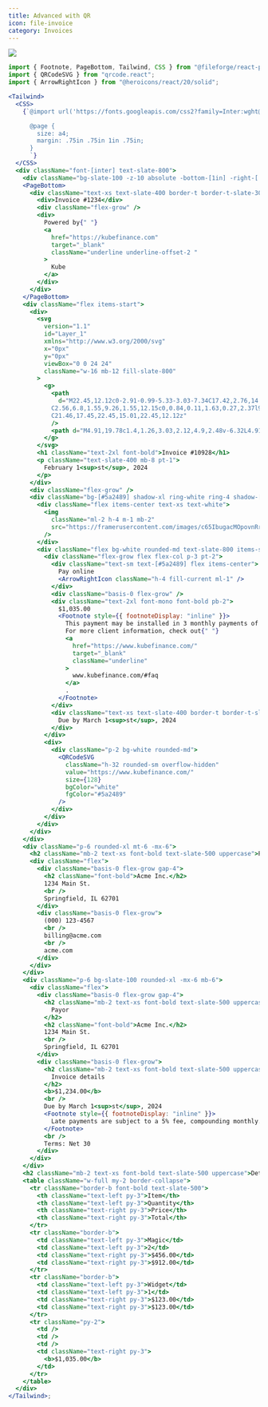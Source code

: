 ```yaml
---
title: Advanced with QR
icon: file-invoice
category: Invoices
---
```


<Frame background="subtle"><img src="../../images/previews/ui-templates-invoice-advanced-dfd5a7fc/document.1.jpg" style={{  width: '100%', height: 'auto', maxHeight: '500px', borderRadius: "0.25rem", overflow: "hidden", border: '1px solid #E5E4E2' }} /></Frame>

```jsx
import { Footnote, PageBottom, Tailwind, CSS } from "@fileforge/react-print";
import { QRCodeSVG } from "qrcode.react";
import { ArrowRightIcon } from "@heroicons/react/20/solid";

<Tailwind>
  <CSS>
    {`@import url('https://fonts.googleapis.com/css2?family=Inter:wght@400;700&display=swap');

      @page {
        size: a4;
        margin: .75in .75in 1in .75in;
      }
      `}
  </CSS>
  <div className="font-[inter] text-slate-800">
    <div className="bg-slate-100 -z-10 absolute -bottom-[1in] -right-[.75in] -left-[.75in] rounded-t-[.75in] h-[20vh]"></div>
    <PageBottom>
      <div className="text-xs text-slate-400 border-t border-t-slate-300 py-4 mt-4 flex border-b border-b-slate-300">
        <div>Invoice #1234</div>
        <div className="flex-grow" />
        <div>
          Powered by{" "}
          <a
            href="https://kubefinance.com"
            target="_blank"
            className="underline underline-offset-2 "
          >
            Kube
          </a>
        </div>
      </div>
    </PageBottom>
    <div className="flex items-start">
      <div>
        <svg
          version="1.1"
          id="Layer_1"
          xmlns="http://www.w3.org/2000/svg"
          x="0px"
          y="0px"
          viewBox="0 0 24 24"
          className="w-16 mb-12 fill-slate-800"
        >
          <g>
            <path
              d="M22.45,12.12c0-2.91-0.99-5.33-3.03-7.34C17.42,2.76,14.96,1.74,12,1.74c-2.93,0-5.4,1.02-7.43,3.05
            C2.56,6.8,1.55,9.26,1.55,12.15c0,0.84,0.11,1.63,0.27,2.37l9.71-7.65h5.01v14.58c1.06-0.5,2.03-1.13,2.91-1.99
            C21.46,17.45,22.45,15.01,22.45,12.12z"
            />
            <path d="M4.91,19.78c1.4,1.26,3.03,2.12,4.9,2.48v-6.32L4.91,19.78z" />
          </g>
        </svg>
        <h1 className="text-2xl font-bold">Invoice #10928</h1>
        <p className="text-slate-400 mb-8 pt-1">
          February 1<sup>st</sup>, 2024
        </p>
      </div>
      <div className="flex-grow" />
      <div className="bg-[#5a2489] shadow-xl ring-white ring-4 shadow-[#5a2489]/20 text-white p-1  rounded-[0.625rem] w-1/2">
        <div className="flex items-center text-xs text-white">
          <img
            className="ml-2 h-4 m-1 mb-2"
            src="https://framerusercontent.com/images/c65IbugacMOpovnRr8ETn6Pm7Sk.png"
          />
        </div>
        <div className="flex bg-white rounded-md text-slate-800 items-stretch">
          <div className="flex-grow flex flex-col p-3 pt-2">
            <div className="text-sm text-[#5a2489] flex items-center">
              Pay online
              <ArrowRightIcon className="h-4 fill-current ml-1" />
            </div>
            <div className="basis-0 flex-grow" />
            <div className="text-2xl font-mono font-bold pb-2">
              $1,035.00
              <Footnote style={{ footnoteDisplay: "inline" }}>
                This payment may be installed in 3 monthly payments of $345.00.
                For more client information, check out{" "}
                <a
                  href="https://www.kubefinance.com/"
                  target="_blank"
                  className="underline"
                >
                  www.kubefinance.com/#faq
                </a>
                .
              </Footnote>
            </div>
            <div className="text-xs text-slate-400 border-t border-t-slate-200 pt-2">
              Due by March 1<sup>st</sup>, 2024
            </div>
          </div>
          <div>
            <div className="p-2 bg-white rounded-md">
              <QRCodeSVG
                className="h-32 rounded-sm overflow-hidden"
                value="https://www.kubefinance.com/"
                size={128}
                bgColor="white"
                fgColor="#5a2489"
              />
            </div>
          </div>
        </div>
      </div>
    </div>
    <div className="p-6 rounded-xl mt-6 -mx-6">
      <h2 className="mb-2 text-xs font-bold text-slate-500 uppercase">Payee</h2>
      <div className="flex">
        <div className="basis-0 flex-grow gap-4">
          <h2 className="font-bold">Acme Inc.</h2>
          1234 Main St.
          <br />
          Springfield, IL 62701
        </div>
        <div className="basis-0 flex-grow">
          (000) 123-4567
          <br />
          billing@acme.com
          <br />
          acme.com
        </div>
      </div>
    </div>
    <div className="p-6 bg-slate-100 rounded-xl -mx-6 mb-6">
      <div className="flex">
        <div className="basis-0 flex-grow gap-4">
          <h2 className="mb-2 text-xs font-bold text-slate-500 uppercase">
            Payor
          </h2>
          <h2 className="font-bold">Acme Inc.</h2>
          1234 Main St.
          <br />
          Springfield, IL 62701
        </div>
        <div className="basis-0 flex-grow">
          <h2 className="mb-2 text-xs font-bold text-slate-500 uppercase">
            Invoice details
          </h2>
          <b>$1,234.00</b>
          <br />
          Due by March 1<sup>st</sup>, 2024
          <Footnote style={{ footnoteDisplay: "inline" }}>
            Late payments are subject to a 5% fee, compounding monthly.
          </Footnote>
          <br />
          Terms: Net 30
        </div>
      </div>
    </div>
    <h2 className="mb-2 text-xs font-bold text-slate-500 uppercase">Details</h2>
    <table className="w-full my-2 border-collapse">
      <tr className="border-b font-bold text-slate-500">
        <th className="text-left py-3">Item</th>
        <th className="text-left py-3">Quantity</th>
        <th className="text-right py-3">Price</th>
        <th className="text-right py-3">Total</th>
      </tr>
      <tr className="border-b">
        <td className="text-left py-3">Magic</td>
        <td className="text-left py-3">2</td>
        <td className="text-right py-3">$456.00</td>
        <td className="text-right py-3">$912.00</td>
      </tr>
      <tr className="border-b">
        <td className="text-left py-3">Widget</td>
        <td className="text-left py-3">1</td>
        <td className="text-right py-3">$123.00</td>
        <td className="text-right py-3">$123.00</td>
      </tr>
      <tr className="py-2">
        <td />
        <td />
        <td />
        <td className="text-right py-3">
          <b>$1,035.00</b>
        </td>
      </tr>
    </table>
  </div>
</Tailwind>;

```

